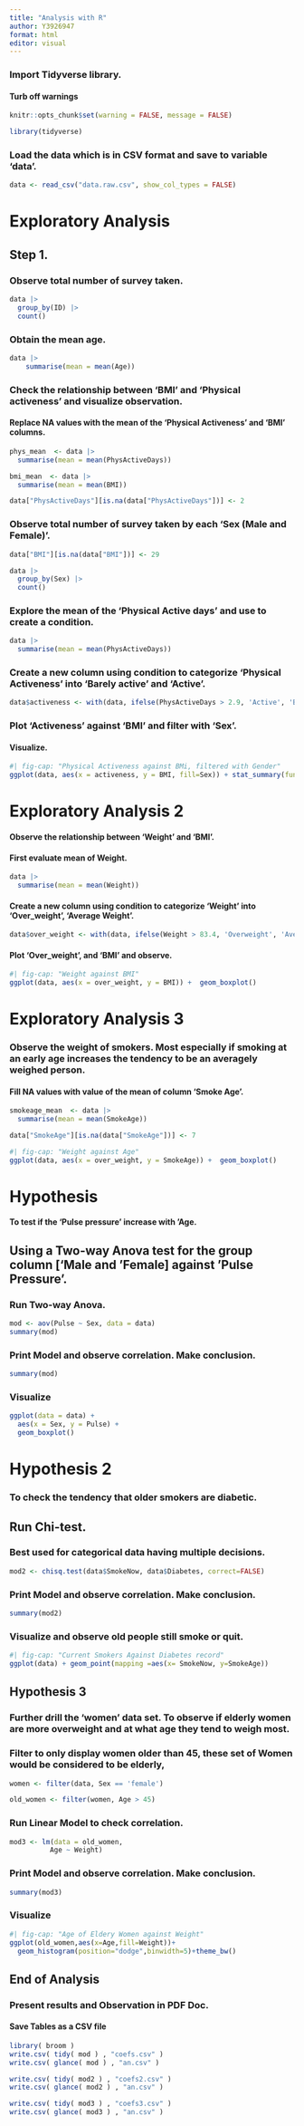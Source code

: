 ---
title: "Analysis with R"
author: Y3926947
format: html
editor: visual
---

### Import Tidyverse library.
#### Turb off warnings

```{r setup, include=FALSE} 
knitr::opts_chunk$set(warning = FALSE, message = FALSE)
```


```{r}
library(tidyverse)
```

### Load the data which is in CSV format and save to variable 'data'.

```{r}
data <- read_csv("data.raw.csv", show_col_types = FALSE)
```

# **Exploratory Analysis**

## Step 1.

### Observe total number of survey taken.

```{r}
data |>
  group_by(ID) |>
  count()
```

### Obtain the mean age.

```{r}
data |>
    summarise(mean = mean(Age))
```

### Check the relationship between 'BMI' and 'Physical activeness' and visualize observation.

#### Replace NA values with the mean of the 'Physical Activeness' and 'BMI' columns.

```{r}
phys_mean  <- data |>
  summarise(mean = mean(PhysActiveDays))
```

```{r}
bmi_mean  <- data |>
  summarise(mean = mean(BMI))
```

```{r}
data["PhysActiveDays"][is.na(data["PhysActiveDays"])] <- 2

```

### Observe total number of survey taken by each 'Sex (Male and Female)'.

```{r}
data["BMI"][is.na(data["BMI"])] <- 29
```

```{r}
data |>
  group_by(Sex) |>
  count()
```

### Explore the mean of the 'Physical Active days' and use to create a condition.

```{r}
data |>
  summarise(mean = mean(PhysActiveDays))
```

### Create a new column using condition to categorize 'Physical Activeness' into 'Barely active' and 'Active'.

```{r}
data$activeness <- with(data, ifelse(PhysActiveDays > 2.9, 'Active', 'Barely Active'))
```

### Plot 'Activeness' against 'BMI' and filter with 'Sex'.

#### Visualize.

```{r}
#| fig-cap: "Physical Activeness against BMi, filtered with Gender"
ggplot(data, aes(x = activeness, y = BMI, fill=Sex)) + stat_summary(fun=mean, geom = 'bar')
```

# Exploratory Analysis 2

#### Observe the relationship between 'Weight' and 'BMI'.

#### First evaluate mean of Weight.

```{r}
data |>
  summarise(mean = mean(Weight))
```

#### Create a new column using condition to categorize 'Weight' into 'Over_weight', 'Average Weight'.

```{r}
data$over_weight <- with(data, ifelse(Weight > 83.4, 'Overweight', 'Average weight'))
```

#### Plot 'Over_weight', and 'BMI' and observe.

```{r}
#| fig-cap: "Weight against BMI"
ggplot(data, aes(x = over_weight, y = BMI)) +  geom_boxplot()
```

# Exploratory Analysis 3

### Observe the weight of smokers. Most especially if smoking at an early age increases the tendency to be an averagely weighed person.

#### Fill NA values with value of the mean of column 'Smoke Age'.

```{r}
smokeage_mean  <- data |>
  summarise(mean = mean(SmokeAge))
```

```{r}
data["SmokeAge"][is.na(data["SmokeAge"])] <- 7
```

```{r}
#| fig-cap: "Weight against Age"
ggplot(data, aes(x = over_weight, y = SmokeAge)) +  geom_boxplot()
```

# Hypothesis

#### To test if the 'Pulse pressure' increase with 'Age.

## Using a Two-way Anova test for the group column ['Male and 'Female\] against 'Pulse Pressure'.

### Run Two-way Anova.

```{r}
mod <- aov(Pulse ~ Sex, data = data)
summary(mod)
```

### Print Model and observe correlation. Make conclusion.

```{r}
summary(mod)
```

### Visualize

```{r}
ggplot(data = data) +
  aes(x = Sex, y = Pulse) +
  geom_boxplot()
```

# Hypothesis 2

### To check the tendency that older smokers are diabetic.

## Run Chi-test.

### Best used for categorical data having multiple decisions.

```{r}
mod2 <- chisq.test(data$SmokeNow, data$Diabetes, correct=FALSE)
```

### Print Model and observe correlation. Make conclusion.

```{r}
summary(mod2)  
```

### Visualize and observe old people still smoke or quit.

```{r}
#| fig-cap: "Current Smokers Against Diabetes record"
ggplot(data) + geom_point(mapping =aes(x= SmokeNow, y=SmokeAge))
```

## Hypothesis 3

### Further drill the 'women' data set. To observe if elderly women are more overweight and at what age they tend to weigh most.

### Filter to only display women older than 45, these set of Women would be considered to be elderly,

```{r}
women <- filter(data, Sex == 'female')
```

```{r}
old_women <- filter(women, Age > 45)
```

### Run Linear Model to check correlation.

```{r}
mod3 <- lm(data = old_women,
          Age ~ Weight)
```

### Print Model and observe correlation. Make conclusion.

```{r}
summary(mod3)   
```

### Visualize

```{r}
#| fig-cap: "Age of Eldery Women against Weight"
ggplot(old_women,aes(x=Age,fill=Weight))+
  geom_histogram(position="dodge",binwidth=5)+theme_bw()
```

## End of Analysis

### Present results and Observation in PDF Doc.

#### Save Tables as a CSV file

```{r}
library( broom )
write.csv( tidy( mod ) , "coefs.csv" )
write.csv( glance( mod ) , "an.csv" )

write.csv( tidy( mod2 ) , "coefs2.csv" )
write.csv( glance( mod2 ) , "an.csv" )

write.csv( tidy( mod3 ) , "coefs3.csv" )
write.csv( glance( mod3 ) , "an.csv" )
```

